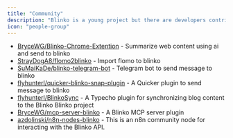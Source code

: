 ```yaml
---
title: "Community"
description: "Blinko is a young project but there are developers contributing and we welcome any contributions you may have"
icon: "people-group"
---
```



- [BryceWG/Blinko-Chrome-Extention](https://github.com/BryceWG/Blinko-Chrome-Extention) - Summarize web content using ai and send to blinko
- [StrayDogA8/flomo2blinko](https://github.com/StrayDogA8/flomo2blinko) - Import flomo to blinko
- [SuMaiKaDe/blinko-telegram-bot](https://github.com/SuMaiKaDe/blinko-telegram-bot) - Telegram bot to send message to blinko
- [flyhunterl/quicker-blinko-snap-plugin](https://getquicker.net/Sharedaction?code=56b8e984-0b63-4a25-6394-08dd33c42981) - A Quicker plugin to send message to blinko
- [flyhunterl/BlinkoSync](https://github.com/flyhunterl/BlinkoSync) - A Typecho plugin for synchronizing blog content to the Blinko Blinko project
- [BryceWG/mcp-server-blinko](https://github.com/BryceWG/mcp-server-blinko) - A Blinko MCP server plugin
- [azdolinski/n8n-nodes-blinko](https://github.com/azdolinski/n8n-nodes-blinko) - This is an n8n community node for interacting with the Blinko API.
